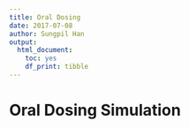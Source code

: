```yaml
---
title: Oral Dosing
date: 2017-07-08
author: Sungpil Han
output:
  html_document:
    toc: yes
    df_print: tibble
---
```


# Oral Dosing Simulation

```r
```

